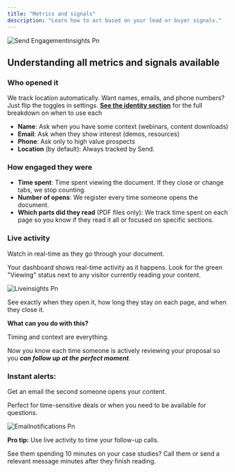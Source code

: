 ```yaml
---
title: "Metrics and signals"
description: "Learn how to act based on your lead or buyer signals."
---
```


![Send Engagementinsights Pn](/images/Send-Engagementinsights.png)

## Understanding all metrics and signals available

### **Who opened it**

We track location automatically. Want names, emails, and phone numbers? Just flip the toggles in settings. [**See the identity section**](https://paage.mintlify.app/Send101/identify) for the full breakdown on when to use each

- **Name**: Ask when you have some context (webinars, content downloads)
- **Email**: Ask when they show interest (demos, resources)
- **Phone**: Ask only to high value prospects
- **Location** (by default): Always tracked by Send.

### How engaged they were

- **Time spent**: Time spent viewing the document. If they close or change tabs, we stop counting.
- **Number of opens**: We register every time someone opens the document.
- **Which parts did they read** (PDF files only): We track time spent on each page so you know if they read it all or focused on specific sections.

### **Live activity**

Watch in real-time as they go through your document. 

Your dashboard shows real-time activity as it happens. Look for the green "Viewing" status next to any visitor currently reading your content.

![Liveinsights Pn](/images/Liveinsights.png)

See exactly when they open it, how long they stay on each page, and when they close it.

**What can you do with this?** 

Timing and context are everything. 

Now you know each time someone is actively reviewing your proposal so you **_can follow up at the perfect moment_**_._

### Instant alerts:

Get an email the second someone opens your content.

Perfect for time-sensitive deals or when you need to be available for questions.

![Emailnotifications Pn](/images/Emailnotifications.png)

**Pro tip:** Use live activity to time your follow-up calls. 

See them spending 10 minutes on your case studies? Call them or send a relevant message minutes after they finish reading. 